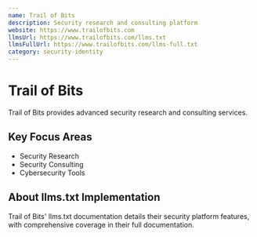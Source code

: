 ```yaml
---
name: Trail of Bits
description: Security research and consulting platform
website: https://www.trailofbits.com
llmsUrl: https://www.trailofbits.com/llms.txt
llmsFullUrl: https://www.trailofbits.com/llms-full.txt
category: security-identity
---
```


# Trail of Bits

Trail of Bits provides advanced security research and consulting services.

## Key Focus Areas

- Security Research
- Security Consulting
- Cybersecurity Tools

## About llms.txt Implementation

Trail of Bits' llms.txt documentation details their security platform features, with comprehensive coverage in their full documentation.
